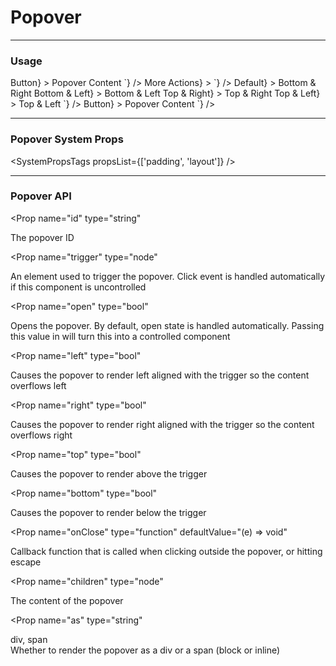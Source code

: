 
# Popover

---

### Usage

<LiveCode>
  <LiveCode.Content
    title="Uncontrolled Open State"
    code={`
      <Box height="100px">
        <Popover
          id="test-popover"
          p="400"
          width="30rem"
          trigger={<Button aria-describedby="test-popover">Button</Button>}
        >
          Popover Content
        </Popover>
      </Box>
    `}
  />
  <LiveCode.Content
    title="With ActionList"
    code={`
      <Box height="300px">
        <Popover
          id="test-popover"
          trigger={<Button aria-describedby="test-popover">More Actions</Button>}
        >
          <ActionList
            actions={[
              { content: 'Edit', is: 'button' },
              { content: 'Delete', selected: true, is: 'button' },
              { content: 'Test', is: 'button' },
            ]}
            sections={[
              [
                { content: 'Sectioned1', is: 'button' },
                { content: 'Sectioned2', is: 'button' },
              ],
            ]}
          />
        </Popover>
      </Box>
    `}
  />
  <LiveCode.Content
    title="Positioning"
    code={`
      <Box height="150px">
        <Box display="flex">
          <Box flex="1">
            <Popover
              id="test-popover-1"
              p="200"
              trigger={<Button aria-describedby="test-popover-1">Default</Button>}
            >
              Bottom & Right
            </Popover>
          </Box>
          <Box flex="0">
            <Popover
              id="test-popover-2"
              p="200"
              bottom
              left
              trigger={<Button aria-describedby="test-popover-2">Bottom & Left</Button>}
            >
              Bottom & Left
            </Popover>
          </Box>
        </Box>
        <Box display="flex" mt="800">
          <Box flex="1">
            <Popover
              id="test-popover-3"
              p="200"
              top
              trigger={<Button aria-describedby="test-popover-3">Top & Right</Button>}
            >
              Top & Right
            </Popover>
          </Box>
          <Box flex="0">
            <Popover
              id="test-popover-4"
              p="200"
              top
              left
              trigger={<Button aria-describedby="test-popover-4">Top & Left</Button>}
            >
              Top & Left
            </Popover>
          </Box>
        </Box>
      </Box>
    `}
  />
  <LiveCode.Content
    title="System Props"
    code={`
      <Box height="300px">
        <Popover
          id="test-popover"
          p={['300', null, null, '700']}
          width={['10rem', null, null, '30rem']}
          height={['10rem', null, null, '14rem']}
          trigger={<Button aria-describedby="test-popover">Button</Button>}
        >
          Popover Content
        </Popover>
      </Box>
    `}
  />
</LiveCode>

---

### Popover System Props

<SystemPropsTags propsList={['padding', 'layout']} />

---

### Popover API

<Prop
  name="id"
  type="string"
> 
  The popover ID
</Prop>

<Prop
  name="trigger"
  type="node"
> 
  An element used to trigger the popover. Click event is handled automatically if this component is uncontrolled
</Prop>

<Prop
  name="open"
  type="bool"
> 
  Opens the popover. By default, open state is handled automatically. Passing this value in will turn this into a controlled component
</Prop>

<Prop
  name="left"
  type="bool"
> 
  Causes the popover to render left aligned with the trigger so the content overflows left
</Prop>

<Prop
  name="right"
  type="bool"
> 
  Causes the popover to render right aligned with the trigger so the content overflows right
</Prop>

<Prop
  name="top"
  type="bool"
> 
  Causes the popover to render above the trigger
</Prop>

<Prop
  name="bottom"
  type="bool"
> 
  Causes the popover to render below the trigger
</Prop>

<Prop
  name="onClose"
  type="function"
  defaultValue="(e) => void"
> 
  Callback function that is called when clicking outside the popover, or hitting escape
</Prop>

<Prop
  name="children"
  type="node"
> 
  The content of the popover
</Prop>

<Prop
  name="as"
  type="string"
> 
  div, span <br/>
  Whether to render the popover as a div or a span (block or inline)
</Prop>

